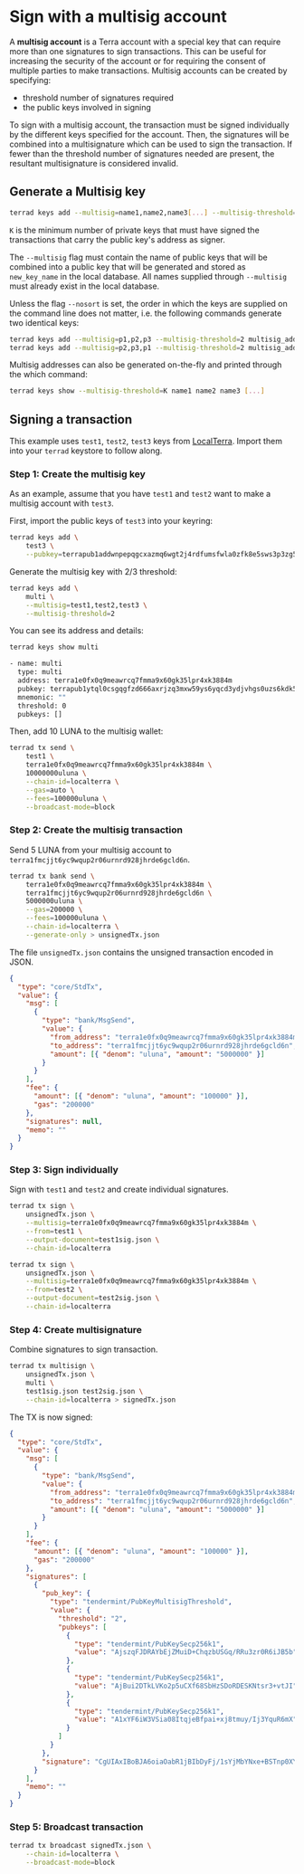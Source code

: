 
# Sign with a multisig account

A **multisig account** is a Terra account with a special key that can require more than one signatures to sign transactions. This can be useful for increasing the security of the account or for requiring the consent of multiple parties to make transactions. Multisig accounts can be created by specifying:

- threshold number of signatures required
- the public keys involved in signing

To sign with a multisig account, the transaction must be signed individually by the different keys specified for the account. Then, the signatures will be combined into a multisignature which can be used to sign the transaction. If fewer than the threshold number of signatures needed are present, the resultant multisignature is considered invalid.

## Generate a Multisig key

```bash
terrad keys add --multisig=name1,name2,name3[...] --multisig-threshold=K new_key_name
```

`K` is the minimum number of private keys that must have signed the transactions that carry the public key's address as signer.

The `--multisig` flag must contain the name of public keys that will be combined into a public key that will be generated and stored as `new_key_name` in the local database. All names supplied through `--multisig` must already exist in the local database.

Unless the flag `--nosort` is set, the order in which the keys are supplied on the command line does not matter, i.e. the following commands generate two identical keys:

```bash
terrad keys add --multisig=p1,p2,p3 --multisig-threshold=2 multisig_address
terrad keys add --multisig=p2,p3,p1 --multisig-threshold=2 multisig_address
```

Multisig addresses can also be generated on-the-fly and printed through the which command:

```bash
terrad keys show --multisig-threshold=K name1 name2 name3 [...]
```

## Signing a transaction

<Admonition type="tip">

This example uses `test1`, `test2`, `test3` keys from [LocalTerra](https://github.com/terra-money/LocalTerra). Import them into your `terrad` keystore to follow along.

</Admonition>

### Step 1: Create the multisig key

As an example, assume that you have `test1` and `test2` want to make a multisig account with `test3`.

First, import the public keys of `test3` into your keyring:

```sh
terrad keys add \
    test3 \
    --pubkey=terrapub1addwnpepqgcxazmq6wgt2j4rdfumsfwla0zfk8e5sws3p3zg5dkm9007hmfysxas0u2
```

Generate the multisig key with 2/3 threshold:

```sh
terrad keys add \
    multi \
    --multisig=test1,test2,test3 \
    --multisig-threshold=2
```

You can see its address and details:

```sh
terrad keys show multi

- name: multi
  type: multi
  address: terra1e0fx0q9meawrcq7fmma9x60gk35lpr4xk3884m
  pubkey: terrapub1ytql0csgqgfzd666axrjzq3mxw59ys6yqcd3ydjvhgs0uzs6kdk5fp4t73gmkl8t6y02yfq7tvfzd666axrjzq3sd69kp5usk492x6nehqjal67ynv0nfqapzrzy3gmdk27la0kjfqfzd666axrjzq6utqt639ka2j3xkncgk65dup06t297ccljmxhvhu3rmk92u3afjuyz9dg9
  mnemonic: ""
  threshold: 0
  pubkeys: []
```

Then, add 10 LUNA to the multisig wallet:

```bash
terrad tx send \
    test1 \
    terra1e0fx0q9meawrcq7fmma9x60gk35lpr4xk3884m \
    10000000uluna \
    --chain-id=localterra \
    --gas=auto \
    --fees=100000uluna \
    --broadcast-mode=block
```

### Step 2: Create the multisig transaction

Send 5 LUNA from your multisig account to `terra1fmcjjt6yc9wqup2r06urnrd928jhrde6gcld6n`.

```bash
terrad tx bank send \
    terra1e0fx0q9meawrcq7fmma9x60gk35lpr4xk3884m \
    terra1fmcjjt6yc9wqup2r06urnrd928jhrde6gcld6n \
    5000000uluna \
    --gas=200000 \
    --fees=100000uluna \
    --chain-id=localterra \
    --generate-only > unsignedTx.json
```

The file `unsignedTx.json` contains the unsigned transaction encoded in JSON.

```json
{
  "type": "core/StdTx",
  "value": {
    "msg": [
      {
        "type": "bank/MsgSend",
        "value": {
          "from_address": "terra1e0fx0q9meawrcq7fmma9x60gk35lpr4xk3884m",
          "to_address": "terra1fmcjjt6yc9wqup2r06urnrd928jhrde6gcld6n",
          "amount": [{ "denom": "uluna", "amount": "5000000" }]
        }
      }
    ],
    "fee": {
      "amount": [{ "denom": "uluna", "amount": "100000" }],
      "gas": "200000"
    },
    "signatures": null,
    "memo": ""
  }
}
```

### Step 3: Sign individually

Sign with `test1` and `test2` and create individual signatures.

```sh
terrad tx sign \
    unsignedTx.json \
    --multisig=terra1e0fx0q9meawrcq7fmma9x60gk35lpr4xk3884m \
    --from=test1 \
    --output-document=test1sig.json \
    --chain-id=localterra
```

```sh
terrad tx sign \
    unsignedTx.json \
    --multisig=terra1e0fx0q9meawrcq7fmma9x60gk35lpr4xk3884m \
    --from=test2 \
    --output-document=test2sig.json \
    --chain-id=localterra
```

### Step 4: Create multisignature

Combine signatures to sign transaction.

```sh
terrad tx multisign \
    unsignedTx.json \
    multi \
    test1sig.json test2sig.json \
    --chain-id=localterra > signedTx.json
```

The TX is now signed:

```json
{
  "type": "core/StdTx",
  "value": {
    "msg": [
      {
        "type": "bank/MsgSend",
        "value": {
          "from_address": "terra1e0fx0q9meawrcq7fmma9x60gk35lpr4xk3884m",
          "to_address": "terra1fmcjjt6yc9wqup2r06urnrd928jhrde6gcld6n",
          "amount": [{ "denom": "uluna", "amount": "5000000" }]
        }
      }
    ],
    "fee": {
      "amount": [{ "denom": "uluna", "amount": "100000" }],
      "gas": "200000"
    },
    "signatures": [
      {
        "pub_key": {
          "type": "tendermint/PubKeyMultisigThreshold",
          "value": {
            "threshold": "2",
            "pubkeys": [
              {
                "type": "tendermint/PubKeySecp256k1",
                "value": "AjszqFJDRAYbEjZMuiD+ChqzbUSGq/RRu3zr0R6iJB5b"
              },
              {
                "type": "tendermint/PubKeySecp256k1",
                "value": "AjBui2DTkLVKo2p5uCXf68SbHzSDoRDESKNtsr3+vtJI"
              },
              {
                "type": "tendermint/PubKeySecp256k1",
                "value": "A1xYF6iW3VSia08ItqjeBfpai+xj8tmuy/Ij3YquR6mX"
              }
            ]
          }
        },
        "signature": "CgUIAxIBoBJA6oiaOabR1jBIbDyFj/1sYjMbYNxe+BSTnp0XYM+frC8fHxXStJ+Tl5Hf+3BsyBg1wvX1pDFsTHI7nMKNlJkKfRJAAt2cOJuViJvtwVRGwhNDORmekDSbcodnyMHTwz2Ve4db7B9m/CjYZmJtilV7zk8RWVX6Agjrl/0K5PSQZv29/A=="
      }
    ],
    "memo": ""
  }
}
```

### Step 5: Broadcast transaction

```sh
terrad tx broadcast signedTx.json \
    --chain-id=localterra \
    --broadcast-mode=block
```
